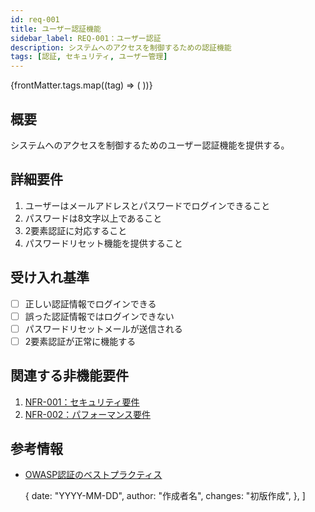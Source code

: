 ```yaml
---
id: req-001
title: ユーザー認証機能
sidebar_label: REQ-001：ユーザー認証
description: システムへのアクセスを制御するための認証機能
tags: [認証, セキュリティ, ユーザー管理]
---
```



<div style={{ marginBottom: "1rem" }}>
  <Priority level="must" />
  <Status state="draft" />
</div>

<div style={{ marginBottom: "1rem" }}>
  {frontMatter.tags.map((tag) => (
    <Tag key={tag} name={tag} />
  ))}
</div>

## 概要
システムへのアクセスを制御するためのユーザー認証機能を提供する。

## 詳細要件
1. ユーザーはメールアドレスとパスワードでログインできること
1. パスワードは8文字以上であること
1. 2要素認証に対応すること
1. パスワードリセット機能を提供すること

## 受け入れ基準
- [ ] 正しい認証情報でログインできる
- [ ] 誤った認証情報ではログインできない
- [ ] パスワードリセットメールが送信される
- [ ] 2要素認証が正常に機能する

## 関連する非機能要件
1. [NFR-001：セキュリティ要件](../non-functional/nfr-001.mdx)
1. [NFR-002：パフォーマンス要件](../non-functional/nfr-002.mdx)

## 参考情報
- [OWASP認証のベストプラクティス](https://owasp.org/)

  {
    date: "YYYY-MM-DD",
    author: "作成者名",
    changes: "初版作成",
  },
]

<ChangeHistoryComponent changes={changes} />
